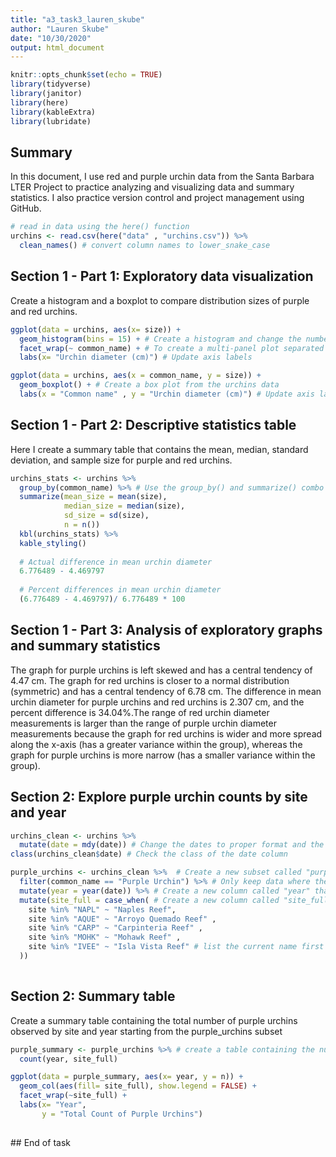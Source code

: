 ```yaml
---
title: "a3_task3_lauren_skube"
author: "Lauren Skube"
date: "10/30/2020"
output: html_document
---
```


```r
knitr::opts_chunk$set(echo = TRUE)
library(tidyverse)
library(janitor)
library(here)
library(kableExtra)
library(lubridate)
```

## Summary 
In this document, I use red and purple urchin data from the Santa Barbara LTER Project to practice analyzing and visualizing data and summary statistics. I also practice version control and project management using GitHub.

```r
# read in data using the here() function 
urchins <- read.csv(here("data" , "urchins.csv")) %>% 
  clean_names() # convert column names to lower_snake_case
```

## Section 1 - Part 1: Exploratory data visualization 
Create a histogram and a boxplot to compare distribution sizes of purple and red urchins. 

```r
ggplot(data = urchins, aes(x= size)) + 
  geom_histogram(bins = 15) + # Create a histogram and change the number of bins 
  facet_wrap(~ common_name) + # To create a multi-panel plot separated by common name 
  labs(x= "Urchin diameter (cm)") # Update axis labels 

ggplot(data = urchins, aes(x = common_name, y = size)) + 
  geom_boxplot() + # Create a box plot from the urchins data
  labs(x = "Common name" , y = "Urchin diameter (cm)") # Update axis labels 
```

## Section 1 - Part 2: Descriptive statistics table 
Here I create a summary table that contains the mean, median, standard deviation, and sample size for purple and red urchins. 

```r
urchins_stats <- urchins %>% 
  group_by(common_name) %>% # Use the group_by() and summarize() combo to create a table of summary statistics for urchin size separated by common name 
  summarize(mean_size = mean(size), 
            median_size = median(size), 
            sd_size = sd(size), 
            n = n())
  kbl(urchins_stats) %>% 
  kable_styling()
  
  # Actual difference in mean urchin diameter 
  6.776489 - 4.469797
  
  # Percent differences in mean urchin diameter 
  (6.776489 - 4.469797)/ 6.776489 * 100
```


## Section 1 - Part 3: Analysis of exploratory graphs and summary statistics 
The graph for purple urchins is left skewed and has a central tendency of 4.47 cm. The graph for red urchins is closer to a normal distribution (symmetric) and has a central tendency of 6.78 cm. The difference in mean urchin diameter for purple urchins and red urchins is 2.307 cm, and the percent difference is 34.04%.The range of red urchin diameter measurements is larger than the range of purple urchin diameter measurements because the graph for red urchins is wider and more spread along the x-axis (has a greater variance within the group), whereas the graph for purple urchins is more narrow (has a smaller variance within the group). 

## Section 2: Explore purple urchin counts by site and year 

```r
urchins_clean <- urchins %>% 
  mutate(date = mdy(date)) # Change the dates to proper format and the class to "Date"
class(urchins_clean$date) # Check the class of the date column

purple_urchins <- urchins_clean %>%  # Create a new subset called "purple_urchins"
  filter(common_name == "Purple Urchin") %>% # Only keep data where the common name is Purple Urchin
  mutate(year = year(date)) %>% # Create a new column called "year" that contains only the year
  mutate(site_full = case_when( # Create a new column called "site_full" that contains the full name of the site 
    site %in% "NAPL" ~ "Naples Reef", 
    site %in% "AQUE" ~ "Arroyo Quemado Reef" , 
    site %in% "CARP" ~ "Carpinteria Reef" , 
    site %in% "MOHK" ~ "Mohawk Reef" , 
    site %in% "IVEE" ~ "Isla Vista Reef" # list the current name first and then what it should be called in the new column following the "~"
  ))
  
```
 
## Section 2: Summary table 
Create a summary table containing the total number of purple urchins observed by site and year starting from the purple_urchins subset 
 
```r
purple_summary <- purple_urchins %>% # create a table containing the number of purple urchins per site and year
  count(year, site_full)

ggplot(data = purple_summary, aes(x= year, y = n)) +
  geom_col(aes(fill= site_full), show.legend = FALSE) + 
  facet_wrap(~site_full) +
  labs(x= "Year", 
       y = "Total Count of Purple Urchins")
  
```
 
 ## End of task
 
 
 
 
 
 
 
 
 
 
 
 
 
 
 
 


